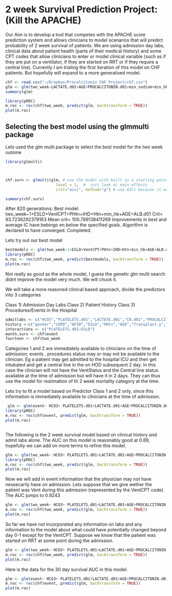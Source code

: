 2 week Survival Prediction Project: (Kill the APACHE)
========================================================

Our Aim is to develop a tool that competes with the APACHE score prediction system and allows clinicians to model scenarios that will predict probability of 2 week survival of patients. We are using admission day labs, clinical data about patient health (parts of their medical history) and some CPT codes that allow clinicians to enter or model clinical variable (such as if they are put on a ventilator, if they are started on RRT or if they require a central line). Currently I am trialing the first iteration of this model on CHF patients. But hopefully will expand to a more generalised model.


```r
chf <- read.csv("~/Dropbox/Procalcitonin CHF Project/chf.csv")
glm <- glm(two_week~LACTATE.d01+AGE+PROCALCITONIN.d01+min_sodium+min_hb+gender+devaki+rrtbin+COPD+CR.d01+AFIB+ALB.d01+ESLD+PHtn+Transplant.y+IHD+VentCPT+CatheterCPT, data=chf, family=binomial(link=logit), na.action=na.exclude)
summary(glm)

library(pROC)
m.roc <- roc(chf$two_week, predict(glm, backtransform = TRUE))
plot(m.roc)

```

## Selecting the best model using the glmmulti package

Lets used the glm multi package to select the best model for the two week outome

```r

library(glmulti)



chf.surv <- glmulti(glm, # use the model with built as a starting point
                      level = 1,  #  just look at main effects
                      crit="aicc", method="g") # use AICc because it works better than AIC for small sample sizes)

summary(chf.surv)

```

After 820 generations:
Best model: two_week~1+ESLD+VentCPT+PHtn+IHD+Htn+min_hb+AGE+ALB.d01
Crit= 93.7236292379163
Mean crit= 100.789138411269
Improvements in best and average IC have bebingo en below the specified goals.
Algorithm is declared to have converged.
Completed.


Lets try out our  best model
```r
bestmodels <- glm(two_week~1+ESLD+VentCPT+PHtn+IHD+Htn+min_hb+AGE+ALB.d01 ,data=chf, family=binomial(link=logit), na.action=na.exclude)
library(pROC)
m.roc <- roc(chf$two_week, predict(bestmodels, backtransform = TRUE))
plot(m.roc)

```
Not really as good as the whole model, I guess the genetic glm multi search didnt improve the model very much. We will chuck it. 

We will take a more reasoned clinical based approach, divide the predictors into 3 categories

Class 1) Admission Day Labs
Class 2) Patient History
Class 3) Procedures/Events in the Hospital

```r
admitlabs <- c("HCO3","PLATELETS.d01","LACTATE.d01","CR.d01","PROCALCITONIN.d01","ALB.d01","min_sodium","min_hb")
history <-c("gender","COPD","AFIB","ESLD","PHtn","AGE","Transplant.y","CHFTYPE","IHD")
interactions <- c("PLATELETS.d01:ESLD")
month.surv <- chf$event
fourteen <- chf$two_week

```

Categories 1 and 2 are immediately available to clinicians on the time of admission; events , procedures status may or may not be available to the clinician. Eg a patient may get admitted to the hospital ICU and then get intubated and get a central line in the on HOD subsequent 2 day. In this case the clinician will not have the VentStatus and the Central line status available at the time of admission but will have it in 2 days. They can thus use the model for restimation of th 2 week mortality category at the time.

Lets try to fit a model based on Predictor Class 1 and 2 only, since this information is immediately available to clinicians at the time of admission.

```r


 glm <- glm(event~ HCO3+ PLATELETS.d01+LACTATE.d01+AGE+PROCALCITONIN.d01+min_sodium+min_hb+gender+COPD+CR.d01+AFIB+ALB.d01+ESLD+PHtn+Transplant.y+IHD+PLATELETS.d01:ESLD, data=chf, family=binomial(link=logit), na.action=na.exclude)
library(pROC)
m.roc <- roc(chf$event, predict(glm, backtransform = TRUE))
plot(m.roc)



```

The following is the 2 week survival model based on clinical history and admit labs alone. The AUC on this model is reasonably good at 0.89, hopefully we can add on more terms to refine this model.

```r
glm <- glm(two_week~ HCO3+ PLATELETS.d01+LACTATE.d01+AGE+PROCALCITONIN.d01+min_sodium+min_hb+gender+COPD+CR.d01+AFIB+ALB.d01+ESLD+PHtn+Transplant.y+IHD+PLATELETS.d01:ESLD+CHFTYPE, data=chf, family=binomial(link=logit), na.action=na.exclude)
library(pROC)
m.roc <- roc(chf$two_week, predict(glm, backtransform = TRUE))
plot(m.roc)


```

Now we will add in event information that the physician may not have nessecarily have on admission. Lets suppose that we give wether the patient was Vent during this admission (represented by the VentCPT code). The AUC jumps to 0.9243

```r
glm <- glm(two_week~ HCO3+ PLATELETS.d01+LACTATE.d01+AGE+PROCALCITONIN.d01+min_sodium+min_hb+gender+COPD+CR.d01+AFIB+ALB.d01+ESLD+PHtn+Transplant.y+IHD+PLATELETS.d01:ESLD+CHFTYPE+VentCPT, data=chf, family=binomial(link=logit), na.action=na.exclude)
m.roc <- roc(chf$two_week, predict(glm, backtransform = TRUE))
plot(m.roc)
```

So far we have not incorporated any information on labs and any information to the model about what could have potentially changed beyond day 0-1 except for the VentCPT.
Suppose we know that the patient was started on RRT at some point during the admission.
```r
glm <- glm(two_week~ HCO3+ PLATELETS.d01+LACTATE.d01+AGE+PROCALCITONIN.d01+min_sodium+min_hb+gender+COPD+CR.d01+AFIB+ALB.d01+ESLD+PHtn+Transplant.y+IHD+PLATELETS.d01:ESLD+CHFTYPE+rifle3+VentCPT, data=chf, family=binomial(link=logit), na.action=na.exclude)
m.roc <- roc(chf$two_week, predict(glm, backtransform = TRUE))
plot(m.roc)
```


Here is the data for the 30 day survival AUC in this model.
```r
glm <- glm(event~ HCO3+ PLATELETS.d01+LACTATE.d01+AGE+PROCALCITONIN.d01+min_sodium+min_hb+gender+COPD+CR.d01+AFIB+ALB.d01+ESLD+PHtn+Transplant.y+IHD+PLATELETS.d01:ESLD+CHFTYPE+rifle3+VentCPT, data=chf, family=binomial(link=logit), na.action=na.exclude)
m.roc <- roc(chf$event, predict(glm, backtransform = TRUE))
plot(m.roc)
```
